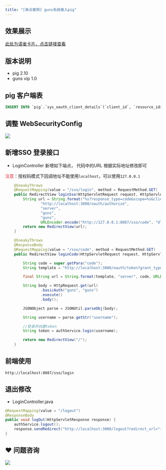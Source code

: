 ```yaml
---
title: "[单点案例] guns系统接入pig"
---
```




## 效果展示
[此处为语雀卡片，点击链接查看](https://www.yuque.com/docs/14034117#Q3J63)

## 版本说明
+ pig 2.10
+ guns vip 1.0



## pig 客户端表


```sql
INSERT INTO `pig`.`sys_oauth_client_details`(`client_id`, `resource_ids`, `client_secret`, `scope`, `authorized_grant_types`, `web_server_redirect_uri`, `authorities`, `access_token_validity`, `refresh_token_validity`, `additional_information`, `autoapprove`) VALUES ('guns', NULL, 'guns', 'server', 'refresh_token,authorization_code', 'http://localhost:8087/sso/code', NULL, 43200, 2592001, NULL, 'true');
```

## 调整 WebSecurityConfig 


![](https://cdn.nlark.com/yuque/0/2020/png/283679/1601971834824-77b3b26a-0484-4e9c-95a7-19f1314634a0.png)



## 新增SSO 登录接口


+ LoginController 新增如下端点， 代码中的URL 根据实际地址修改即可

<font style="color:#DF2A3F;">注意</font>：授权码模式下回调地址不能使用`localhost`，可以使用`127.0.0.1`



```java
    @SneakyThrows
    @RequestMapping(value = "/sso/login", method = RequestMethod.GET)
    public RedirectView loginSso(HttpServletRequest request, HttpServletResponse response) {
        String url = String.format("%s?response_type=code&scope=%s&client_id=%s&state=%s&redirect_uri=%s",
                "http://localhost:3000/oauth/authorize",
                "server",
                "guns",
                "guns",
                URLEncoder.encode("http://127.0.0.1:8087/sso/code", "UTF-8"));
        return new RedirectView(url);
    }

    @SneakyThrows
    @ResponseBody
    @RequestMapping(value = "/sso/code", method = RequestMethod.GET)
    public RedirectView loginCode(HttpServletRequest request, HttpServletResponse response) {

        String code = super.getPara("code");
        String template = "http://localhost:3000/oauth/token?grant_type=authorization_code&scope=%s&code=%s&redirect_uri=%s";

        final String url = String.format(template, "server", code, URLEncoder.encode(request.getRequestURL().toString(), "UTF-8"));

        String body = HttpRequest.get(url)
                .basicAuth("guns", "guns")
                .execute()
                .body();

        JSONObject parse = JSONUtil.parseObj(body);

        String username = parse.getStr("username");

        //登录并创建token
        String token = authService.login(username);

        return new RedirectView("/");
    }
```

## 前端使用
```shell
http://localhost:8087/sso/login
```



## 退出修改
+ LoginController.java

```java
@RequestMapping(value = "/logout")
@ResponseBody
public void logOut(HttpServletResponse response) {
    authService.logout();
    response.sendRedirect("http://localhost:3000/logout?redirect_url="+ URLEncoder.encode("http://localhost:8087"));
}
```

## ❤  问题咨询
![](https://cdn.nlark.com/yuque/0/2022/gif/283679/1662563973685-c22e9831-db66-42b5-973f-886d25d1e0e7.gif)

